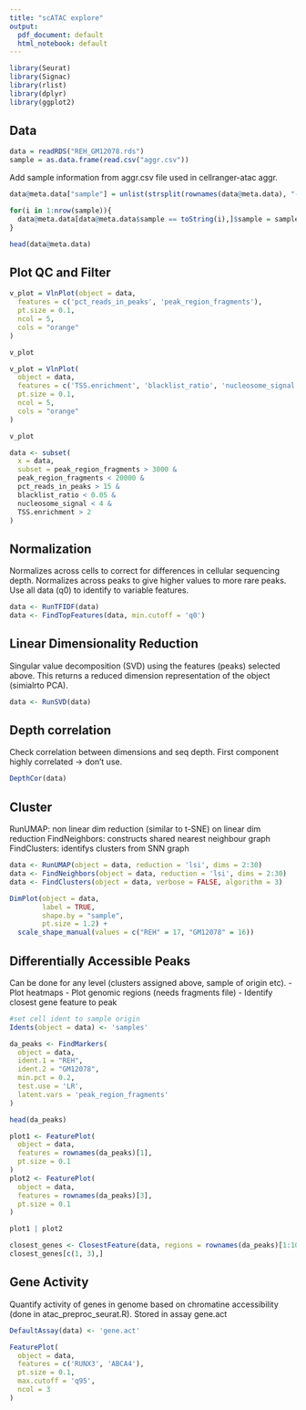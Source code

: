 ```yaml
---
title: "scATAC explore"
output:
  pdf_document: default
  html_notebook: default
---
```


```r
library(Seurat)
library(Signac)
library(rlist)
library(dplyr)
library(ggplot2)
```

## Data 

```r
data = readRDS("REH_GM12078.rds")
sample = as.data.frame(read.csv("aggr.csv"))
```

Add sample information from aggr.csv file used in cellranger-atac aggr.  

```r
data@meta.data["sample"] = unlist(strsplit(rownames(data@meta.data), "-") %>% list.map(.[2]))

for(i in 1:nrow(sample)){
  data@meta.data[data@meta.data$sample == toString(i),]$sample = sample$library_id[i]
}

head(data@meta.data)
```
## Plot QC and Filter

```r
v_plot = VlnPlot(object = data,
  features = c('pct_reads_in_peaks', 'peak_region_fragments'),
  pt.size = 0.1,
  ncol = 5,
  cols = "orange"
)

v_plot
```
```r
v_plot = VlnPlot(
  object = data,
  features = c('TSS.enrichment', 'blacklist_ratio', 'nucleosome_signal'),
  pt.size = 0.1,
  ncol = 5,
  cols = "orange"
)

v_plot
```

```r
data <- subset(
  x = data,
  subset = peak_region_fragments > 3000 &
  peak_region_fragments < 20000 &
  pct_reads_in_peaks > 15 &
  blacklist_ratio < 0.05 &
  nucleosome_signal < 4 &
  TSS.enrichment > 2
)
```

## Normalization 

Normalizes across cells to correct for differences in cellular sequencing depth. Normalizes across peaks to give higher values to more rare peaks. 
Use all data (q0) to identify to variable features. 

```r
data <- RunTFIDF(data)
data <- FindTopFeatures(data, min.cutoff = 'q0')
```

## Linear Dimensionality Reduction 

Singular value decomposition (SVD) using the features (peaks) selected above. This returns a reduced dimension representation of the object (simialrto PCA).

```r
data <- RunSVD(data)
```


## Depth correlation 

Check correlation between dimensions and seq depth. First component highly correlated -> don't use. 

```r
DepthCor(data)
```

## Cluster 
RunUMAP: non linear dim reduction (similar to t-SNE) on linear dim reduction
FindNeighbors: constructs shared nearest neighbour graph 
FindClusters: identifys clusters from SNN graph 

```r
data <- RunUMAP(object = data, reduction = 'lsi', dims = 2:30)
data <- FindNeighbors(object = data, reduction = 'lsi', dims = 2:30)
data <- FindClusters(object = data, verbose = FALSE, algorithm = 3)
```

```r
DimPlot(object = data, 
        label = TRUE, 
        shape.by = "sample", 
        pt.size = 1.2) + 
  scale_shape_manual(values = c("REH" = 17, "GM12078" = 16)) 
```

## Differentially Accessible Peaks 

Can be done for any level (clusters assigned above, sample of origin etc). 
- Plot heatmaps 
- Plot genomic regions (needs fragments file)
- Identify closest gene feature to peak 

```r
#set cell ident to sample origin 
Idents(object = data) <- 'samples'

da_peaks <- FindMarkers(
  object = data,
  ident.1 = "REH",
  ident.2 = "GM12078",
  min.pct = 0.2,
  test.use = 'LR',
  latent.vars = 'peak_region_fragments'
)

```

```r
head(da_peaks)
```

```r

plot1 <- FeaturePlot(
  object = data,
  features = rownames(da_peaks)[1],
  pt.size = 0.1
)
plot2 <- FeaturePlot(
  object = data,
  features = rownames(da_peaks)[3],
  pt.size = 0.1
)

plot1 | plot2 

```

```r
closest_genes <- ClosestFeature(data, regions = rownames(da_peaks)[1:10])
closest_genes[c(1, 3),]
```

## Gene Activity 

Quantify activity of genes in genome based on chromatine accessibility (done in atac_preproc_seurat.R). Stored in assay gene.act

```r
DefaultAssay(data) <- 'gene.act'

FeaturePlot(
  object = data,
  features = c('RUNX3', 'ABCA4'),
  pt.size = 0.1,
  max.cutoff = 'q95',
  ncol = 3
)

```

